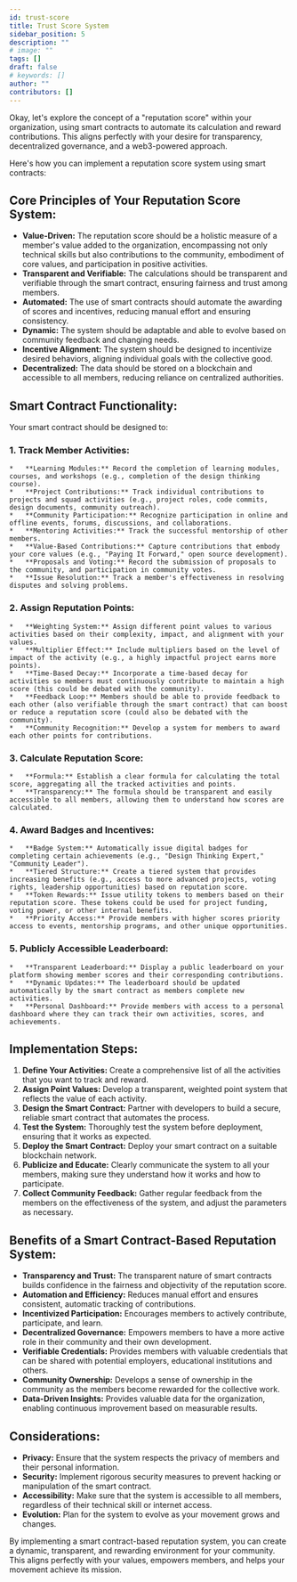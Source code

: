 ```yaml
---
id: trust-score
title: Trust Score System
sidebar_position: 5
description: ""
# image: ""
tags: []
draft: false
# keywords: []
author: ""
contributors: []
---
```


Okay, let's explore the concept of a "reputation score" within your organization, using smart contracts to automate its calculation and reward contributions. This aligns perfectly with your desire for transparency, decentralized governance, and a web3-powered approach.

Here's how you can implement a reputation score system using smart contracts:

## **Core Principles of Your Reputation Score System:**

*   **Value-Driven:** The reputation score should be a holistic measure of a member's value added to the organization, encompassing not only technical skills but also contributions to the community, embodiment of core values, and participation in positive activities.
*   **Transparent and Verifiable:** The calculations should be transparent and verifiable through the smart contract, ensuring fairness and trust among members.
*   **Automated:** The use of smart contracts should automate the awarding of scores and incentives, reducing manual effort and ensuring consistency.
*   **Dynamic:** The system should be adaptable and able to evolve based on community feedback and changing needs.
*   **Incentive Alignment:** The system should be designed to incentivize desired behaviors, aligning individual goals with the collective good.
*   **Decentralized:** The data should be stored on a blockchain and accessible to all members, reducing reliance on centralized authorities.

## **Smart Contract Functionality:**

Your smart contract should be designed to:

### 1.  **Track Member Activities:**
    *   **Learning Modules:** Record the completion of learning modules, courses, and workshops (e.g., completion of the design thinking course).
    *   **Project Contributions:** Track individual contributions to projects and squad activities (e.g., project roles, code commits, design documents, community outreach).
    *   **Community Participation:** Recognize participation in online and offline events, forums, discussions, and collaborations.
    *   **Mentoring Activities:** Track the successful mentorship of other members.
    *   **Value-Based Contributions:** Capture contributions that embody your core values (e.g., "Paying It Forward," open source development).
    *   **Proposals and Voting:** Record the submission of proposals to the community, and participation in community votes.
    *   **Issue Resolution:** Track a member's effectiveness in resolving disputes and solving problems.

### 2.  **Assign Reputation Points:**
    *   **Weighting System:** Assign different point values to various activities based on their complexity, impact, and alignment with your values.
    *   **Multiplier Effect:** Include multipliers based on the level of impact of the activity (e.g., a highly impactful project earns more points).
    *   **Time-Based Decay:** Incorporate a time-based decay for activities so members must continuously contribute to maintain a high score (this could be debated with the community).
    *   **Feedback Loop:** Members should be able to provide feedback to each other (also verifiable through the smart contract) that can boost or reduce a reputation score (could also be debated with the community).
    *   **Community Recognition:** Develop a system for members to award each other points for contributions.

### 3.  **Calculate Reputation Score:**
    *   **Formula:** Establish a clear formula for calculating the total score, aggregating all the tracked activities and points.
    *   **Transparency:** The formula should be transparent and easily accessible to all members, allowing them to understand how scores are calculated.

### 4.  **Award Badges and Incentives:**
    *   **Badge System:** Automatically issue digital badges for completing certain achievements (e.g., "Design Thinking Expert," "Community Leader").
    *   **Tiered Structure:** Create a tiered system that provides increasing benefits (e.g., access to more advanced projects, voting rights, leadership opportunities) based on reputation score.
    *   **Token Rewards:** Issue utility tokens to members based on their reputation score. These tokens could be used for project funding, voting power, or other internal benefits.
    *   **Priority Access:** Provide members with higher scores priority access to events, mentorship programs, and other unique opportunities.

### 5.  **Publicly Accessible Leaderboard:**
    *   **Transparent Leaderboard:** Display a public leaderboard on your platform showing member scores and their corresponding contributions.
    *   **Dynamic Updates:** The leaderboard should be updated automatically by the smart contract as members complete new activities.
    *   **Personal Dashboard:** Provide members with access to a personal dashboard where they can track their own activities, scores, and achievements.

## **Implementation Steps:**

1.  **Define Your Activities:** Create a comprehensive list of all the activities that you want to track and reward.
2.  **Assign Point Values:** Develop a transparent, weighted point system that reflects the value of each activity.
3.  **Design the Smart Contract:** Partner with developers to build a secure, reliable smart contract that automates the process.
4.  **Test the System:** Thoroughly test the system before deployment, ensuring that it works as expected.
5.  **Deploy the Smart Contract:** Deploy your smart contract on a suitable blockchain network.
6.  **Publicize and Educate:** Clearly communicate the system to all your members, making sure they understand how it works and how to participate.
7.  **Collect Community Feedback:** Gather regular feedback from the members on the effectiveness of the system, and adjust the parameters as necessary.

## **Benefits of a Smart Contract-Based Reputation System:**

*   **Transparency and Trust:** The transparent nature of smart contracts builds confidence in the fairness and objectivity of the reputation score.
*   **Automation and Efficiency:** Reduces manual effort and ensures consistent, automatic tracking of contributions.
*   **Incentivized Participation:** Encourages members to actively contribute, participate, and learn.
*   **Decentralized Governance:** Empowers members to have a more active role in their community and their own development.
*   **Verifiable Credentials:** Provides members with valuable credentials that can be shared with potential employers, educational institutions and others.
*   **Community Ownership:** Develops a sense of ownership in the community as the members become rewarded for the collective work.
*   **Data-Driven Insights:** Provides valuable data for the organization, enabling continuous improvement based on measurable results.

## **Considerations:**

*   **Privacy:** Ensure that the system respects the privacy of members and their personal information.
*   **Security:** Implement rigorous security measures to prevent hacking or manipulation of the smart contract.
*   **Accessibility:** Make sure that the system is accessible to all members, regardless of their technical skill or internet access.
*   **Evolution:** Plan for the system to evolve as your movement grows and changes.

By implementing a smart contract-based reputation system, you can create a dynamic, transparent, and rewarding environment for your community. This aligns perfectly with your values, empowers members, and helps your movement achieve its mission.
